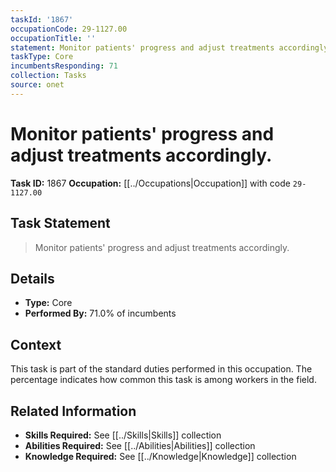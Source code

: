 ```yaml
---
taskId: '1867'
occupationCode: 29-1127.00
occupationTitle: ''
statement: Monitor patients' progress and adjust treatments accordingly.
taskType: Core
incumbentsResponding: 71
collection: Tasks
source: onet
---
```

# Monitor patients' progress and adjust treatments accordingly.

**Task ID:** 1867
**Occupation:** [[../Occupations|Occupation]] with code `29-1127.00`

## Task Statement

> Monitor patients' progress and adjust treatments accordingly.

## Details

- **Type:** Core
- **Performed By:** 71.0% of incumbents

## Context

This task is part of the standard duties performed in this occupation. The percentage indicates how common this task is among workers in the field.

## Related Information

- **Skills Required:** See [[../Skills|Skills]] collection
- **Abilities Required:** See [[../Abilities|Abilities]] collection
- **Knowledge Required:** See [[../Knowledge|Knowledge]] collection
